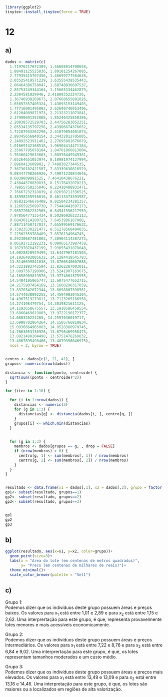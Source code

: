 

```r
library(ggplot2)
tinytex::install_tinytex(force = TRUE)
```

# 12
## a)


```r
dados <- matrix(c(
  1.71976217672389, 1.46608814700658,
  1.88491125525836, 1.89101254267085,
  2.77935415707456, 1.48699777584638,
  2.03525419571229, 1.63555438535443,
  2.06464386758047, 1.68748036607537,
  2.85753249344164, 1.15665334462879,
  2.2304581029946, 2.41889352224726,
  1.36746938269673, 2.07668655891826,
  1.65657357405324, 1.43093153149403,
  1.77716901495002, 2.62690746053496,
  2.61204089871973, 2.21323211073841,
  2.17990691352868, 1.85246425850386,
  2.20038572529703, 2.44756283052251,
  2.05534135797256, 2.43906674376652,
  1.72207943262296, 2.41079054081874,
  2.89345656840154, 2.34432012705005,
  2.24892523911462, 2.27695882676879,
  1.01669142168518, 1.96904414471164,
  2.35067795078184, 1.84701866813004,
  1.76360429613603, 1.80976449949381,
  7.65264651053974, 8.18981974137994,
  7.8960413609902, 7.74883827344535,
  7.36730182421587, 7.83339630816529,
  9.08447798266926, 7.49071230844646,
  8.6039809991525, 7.46410438676221,
  7.43844570839833, 8.15176432070213,
  7.79855758235046, 8.22410488931471,
  7.76667232318839, 8.02650211336525,
  8.38998255916816, 8.46113373393987,
  7.95831546676408, 9.02504234281357,
  8.12665925699738, 7.75448441697173,
  7.98572662232565, 6.84541556217959,
  7.97856477135434, 8.50286926223113,
  8.68430114200723, 7.6453996187088,
  7.88711450717037, 7.65599569176632,
  8.75823530221477, 8.51278568484835,
  7.22562359788489, 7.8576134964745,
  8.29230687481803, 7.38964114387273,
  8.06192712192231, 8.09065173987458,
  8.10797078437199, 7.93055431878048,
  14.0028820929499, 13.6447967181503,
  14.1926402005632, 14.1284418545783,
  13.8146699841038, 13.8766540607688,
  14.3221882742594, 13.8262287003011,
  13.8897567190906, 13.5241907163675,
  14.1658909819578, 13.9774861375955,
  14.5484195065747, 13.6075477652715,
  14.2175907454169, 13.1660290317059,
  13.8370342072344, 13.8098867398561,
  14.5744038092255, 14.4594983045304,
  14.4967519279811, 13.7123265186958,
  14.274198479754, 14.3039821611125,
  14.1193658675557, 13.1910586458554,
  13.6860469619803, 13.9722190172377,
  14.680326224265, 14.2597036019717,
  13.6998702064264, 14.1505766810834,
  15.0936664965083, 14.0528380970745,
  14.7663053130926, 13.6796469958473,
  13.8821498204498, 13.5751478269832,
  13.4867895498466, 13.4879356046975),
  ncol = 2, byrow = TRUE)


centro <- dados[c(1, 21, 41), ]
grupos<- numeric(nrow(dados))

distancia <- function(ponto, centroide) {
  sqrt(sum((ponto - centroide)^2))
}

for (iter in 1:10) {

  for (i in 1:nrow(dados)) {
    distancias <- numeric(3)
    for (g in 1:3) {
      distancias[g] <- distancia(dados[i, ], centro[g, ])
    }
    grupos[i] <- which.min(distancias)
  }
  

  for (g in 1:3) {
    membros <- dados[grupos == g, , drop = FALSE]
    if (nrow(membros) > 0) {
      centro[g, 1] <- sum(membros[, 1]) / nrow(membros)
      centro[g, 2] <- sum(membros[, 2]) / nrow(membros)
    }
  }
}


resultado <- data.frame(x1 = dados[,1], x2 = dados[,2], grupo = factor(grupos))
gp1<- subset(resultado, grupos==1)
gp2<- subset(resultado, grupos==2)
gp3<- subset(resultado, grupos==3)


gp1
gp2
gp3

```

## b)
```r
ggplot(resultado, aes(x=x1, y=x2, color=grupo))+
  geom_point(size=3)+
  labs(x = "Area do lote (em centenas de metros quadrados)",
       y= "Preco (em centenas de milhares de reais)")+
  theme_minimal()+
  scale_color_brewer(palette = "Set1")
```
## c)

Grupo 1: <br>
Podemos dizer que os indivíduos deste grupo possuem áreas e preços baixos. Os 
valores para $x_1$ está entre 1,01 e 2,89 e
para $x_2$ está entre 1,15 e 2,62. Uma interprertação para este grupo, é que, representa provavelmente lotes menores e mais acessíveis economicamente.

Grupo 2: <br>
Podemos dizer que os indivíduos deste grupo possuem áreas e preços intermediários. Os valores para $x_1$ está entre 7,22 e 8,76 e para $x_2$ está entre 6,84 e 9,02. Uma interprertação para este grupo, é que, os lotes representam tamanhos moderados e um custo médio.

Grupo 3: <br>
Podemos dizer que os indivíduos deste grupo possuem áreas e preços mais elevados. Os valores para $x_1$ está entre 13,49 e 13,09 e para $x_2$ está entre 13,16 e 14,46. Uma interpretação para este grupo, é que, os lotes são maiores ou a localizados em regiões de alta valorização.

